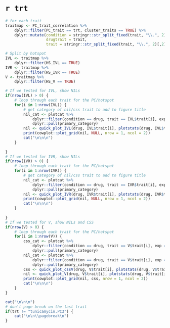 
# `r trt`

```r

# for each trait
traitmap <- PC_trait_correlation %>% 
    dplyr::filter(PC_trait == trt, cluster_traits == TRUE) %>%
    dplyr::mutate(condition = stringr::str_split_fixed(trait, "\\.", 2)[,1],
                  drugtrait = trait,
                  trait = stringr::str_split_fixed(trait, "\\.", 2)[,2])

# Split by hotspot
IVL <- traitmap %>%
    dplyr::filter(HS_IVL == TRUE)
IVR <- traitmap %>%
    dplyr::filter(HS_IVR == TRUE)
V <- traitmap %>%
    dplyr::filter(HS_V == TRUE)

# If we tested for IVL, show NILs
if(nrow(IVL) > 0) {
    # loop through each trait for the PC/hotspot
    for(i in 1:nrow(IVL)) {
        # get category of nil/css trait to add to figure title
        nil_cat <- plotcat %>%
            dplyr::filter(condition == drug, trait == IVL$trait[i], exp == "IVL") %>%
            dplyr::pull(primary_category)
        nil <- quick_plot_IVL(drug, IVL$trait[i], plotstats(drug, IVL$trait[i], "IVL"), t = paste("NIL -", nil_cat))
        print(cowplot::plot_grid(nil, NULL, nrow = 1, ncol = 2))
        cat("\n\n\n")
    }
    
}
# If we tested for IVR, show NILs
if(nrow(IVR) > 0) {
    # loop through each trait for the PC/hotspot
    for(i in 1:nrow(IVR)) {
        # get category of nil/css trait to add to figure title
        nil_cat <- plotcat %>%
            dplyr::filter(condition == drug, trait == IVR$trait[i], exp == "IVR") %>%
            dplyr::pull(primary_category)
        nil <- quick_plot_IVR(drug, IVR$trait[i], plotstats(drug, IVR$trait[i], "IVR"), t = paste("NIL -", nil_cat))
        print(cowplot::plot_grid(nil, NULL, nrow = 1, ncol = 2))
        cat("\n\n\n")
    }
    
}
# If we tested for V, show NILs and CSS
if(nrow(V) > 0) {
    # loop through each trait for the PC/hotspot
    for(i in 1:nrow(V)) {
        css_cat <- plotcat %>%
            dplyr::filter(condition == drug, trait == V$trait[i], exp == "CSSV") %>%
            dplyr::pull(primary_category)
        nil_cat <- plotcat %>%
            dplyr::filter(condition == drug, trait == V$trait[i], exp == "V") %>%
            dplyr::pull(primary_category)
        css <- quick_plot_cssV(drug, V$trait[i], plotstats(drug, V$trait[i], "CSSV"), t = paste("CSS -", css_cat))
        nil <- quick_plot_V(drug, V$trait[i], plotstats(drug, V$trait[i], "V"), t = paste("NIL - ", nil_cat))
        print(cowplot::plot_grid(nil, css, nrow = 1, ncol = 2))
        cat("\n\n\n")
    }
}

cat("\n\n\n")
# don't page break on the last trait
if(trt != "tunicamycin.PC3") {
    cat("\n\n\\pagebreak\n")
}

```